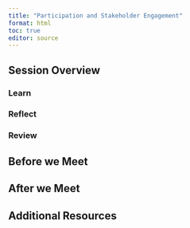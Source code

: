 ```yaml
---
title: "Participation and Stakeholder Engagement"
format: html
toc: true
editor: source
---
```

## Session Overview

### Learn
### Reflect
### Review

## Before we Meet

## After we Meet

## Additional Resources
